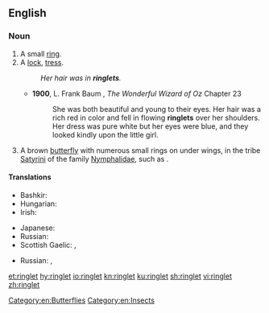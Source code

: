 ==English==
{{wikipedia}}
===Noun===
{{en-noun}}

# A small [[ring]].
# A [[lock]], [[tress]].
#: ''Her hair was in '''ringlets'''.''
#* '''1900''', L. Frank Baum , ''The Wonderful Wizard of Oz'' Chapter 23
#*: She was both beautiful and young to their eyes. Her hair was a rich red in color and fell in flowing '''ringlets''' over her shoulders. Her dress was pure white but her eyes were blue, and they looked kindly upon the little girl.
# A brown [[butterfly]] with numerous small rings on under wings, in the tribe [[Satyrini]] of the family [[Nymphalidae]], such as {{taxlink|Aphantopus hyperantus|species|noshow=1}}.

====Translations====
{{trans-top|lock, tress}}
* Bashkir: {{t|ba|бөҙрә|sc=Cyrl}}
* Hungarian: {{t+|hu|lokni}}
* Irish: {{t|ga|búcla|m}}
{{trans-mid}}
* Japanese: {{t+|ja|巻き毛|tr=makige|sc=Jpan}}
* Russian: {{t+|ru|локон|m|tr=lókon|sc=Cyrl}}
* Scottish Gaelic: {{t|gd|cuach|f}}, {{t|gd|snìomh|m}}
{{trans-bottom}}
{{trans-top|butterfly}}
{{trans-mid}}
* Russian: {{t|ru|глазо́к цвето́чный|m|sc=Cyrl}}, {{t|ru|глазо́к чёрно-бу́рый|m|sc=Cyrl}}
{{trans-bottom}}

[[Category:en:Butterflies]]
[[Category:en:Insects]]

[[et:ringlet]]
[[hy:ringlet]]
[[io:ringlet]]
[[kn:ringlet]]
[[ku:ringlet]]
[[sh:ringlet]]
[[vi:ringlet]]
[[zh:ringlet]]